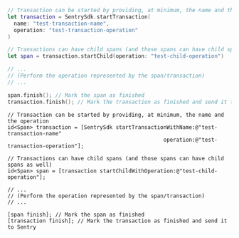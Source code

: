 ```swift {tabTitle:Swift}
// Transaction can be started by providing, at minimum, the name and the operation
let transaction = SentrySdk.startTransaction(
  name: "test-transaction-name",
  operation: "test-transaction-operation"
)

// Transactions can have child spans (and those spans can have child spans as well)
let span = transaction.startChild(operation: "test-child-operation")

// ...
// (Perform the operation represented by the span/transaction)
// ...

span.finish(); // Mark the span as finished
transaction.finish(); // Mark the transaction as finished and send it to Sentry
```

```objc {tabTitle:Objective-C}
// Transaction can be started by providing, at minimum, the name and the operation
id<Span> transaction = [SentrySdk startTransactionWithName:@"test-transaction-name" 
                                                 operation:@"test-transaction-operation"];

// Transactions can have child spans (and those spans can have child spans as well)
id<Span> span = [transaction startChildWithOperation:@"test-child-operation"];

// ...
// (Perform the operation represented by the span/transaction)
// ...

[span finish]; // Mark the span as finished
[transaction finish]; // Mark the transaction as finished and send it to Sentry
```
